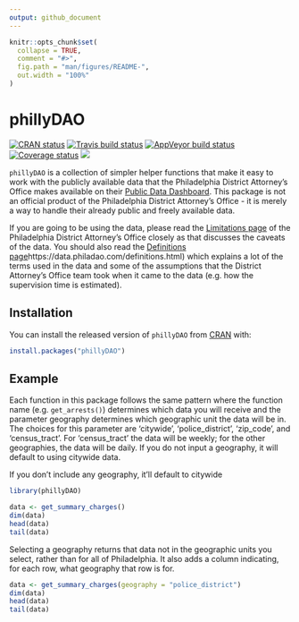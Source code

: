 ```yaml
---
output: github_document
---
```


<!-- README.md is generated from README.Rmd. Please edit that file -->

```r
knitr::opts_chunk$set(
  collapse = TRUE,
  comment = "#>",
  fig.path = "man/figures/README-",
  out.width = "100%"
)
```

# phillyDAO

<!-- badges: start -->
[![CRAN status](https://www.r-pkg.org/badges/version/phillyDAO)](https://CRAN.R-project.org/package=phillyDAO)
[![Travis build status](https://travis-ci.com/jacobkap/phillyDAO.svg?branch=main)](https://travis-ci.com/jacobkap/phillyDAO)
[![AppVeyor build status](https://ci.appveyor.com/api/projects/status/github/jacobkap/phillyDAO?branch=main&svg=true)](https://ci.appveyor.com/project/jacobkap/phillyDAO)
[![Coverage status](https://codecov.io/gh/jacobkap/phillyDAO/branch/main/graph/badge.svg)](https://codecov.io/github/jacobkap/phillyDAO?branch=main)
[![](http://cranlogs.r-pkg.org/badges/grand-total/phillyDAO?color=blue)](https://cran.r-project.org/package=phillyDAO)
<!-- badges: end -->

`phillyDAO` is a collection of simpler helper functions that make it easy to work with the publicly available data that the Philadelphia District Attorney's Office makes available on their [Public Data Dashboard](https://data.philadao.com/download.html). This package is not an official product of the Philadelphia District Attorney's Office - it is merely a way to handle their already public and freely available data.  

If you are going to be using the data, please read the [Limitations page](https://data.philadao.com/limitations.html) of the Philadelphia District Attorney's Office closely as that discusses the caveats of the data. You should also read the [Definitions page]()https://data.philadao.com/definitions.html) which explains a lot of the terms used in the data and some of the assumptions that the District Attorney's Office team took when it came to the data (e.g. how the supervision time is estimated). 

## Installation

You can install the released version of `phillyDAO` from [CRAN](https://CRAN.R-project.org) with:

``` r
install.packages("phillyDAO")
```

## Example

Each function in this package follows the same pattern where the function name (e.g. `get_arrests()`) determines which data you will receive and the parameter geography determines which geographic unit the data will be in. The choices for this parameter are 'citywide', 'police_district', 'zip_code', and 'census_tract'. For 'census_tract' the data will be weekly; for the other geographies, the data will be daily.\footnote{According to the District Attorney's Office's website this is because the Census tract file gets very large so they aggregate it weekly to save space.} If you do not input a geography, it will default to using citywide data. 

If you don't include any geography, it'll default to citywide

```r
library(phillyDAO)

data <- get_summary_charges()
dim(data)
head(data)
tail(data)
```

Selecting a geography returns that data not in the geographic units you select, rather than for all of Philadelphia. It also adds a column indicating, for each row, what geography that row is for. 

```r
data <- get_summary_charges(geography = "police_district")
dim(data)
head(data)
tail(data)
```
